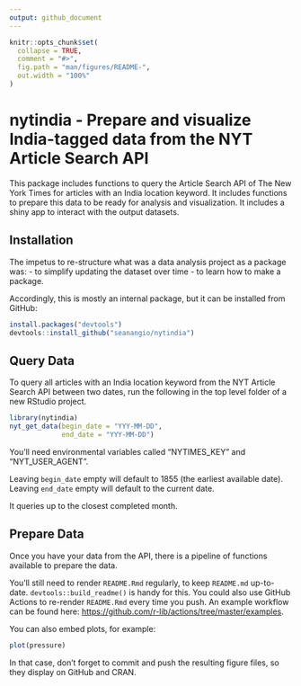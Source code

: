 ```yaml
---
output: github_document
---
```


<!-- README.md is generated from README.Rmd. Please edit that file -->

```r
knitr::opts_chunk$set(
  collapse = TRUE,
  comment = "#>",
  fig.path = "man/figures/README-",
  out.width = "100%"
)
```
# nytindia - Prepare and visualize India-tagged data from the NYT Article Search API

<!-- badges: start -->
<!-- badges: end -->

This package includes functions to query the Article Search API of The New York Times for articles with an India location keyword. It includes functions to prepare this data to be ready for analysis and visualization. It includes a shiny app to interact with the output datasets.

## Installation

The impetus to re-structure what was a data analysis project as a package was: 
- to simplify updating the dataset over time
- to learn how to make a package.

Accordingly, this is mostly an internal package, but it can be installed from GitHub:

``` r
install.packages("devtools")
devtools::install_github("seanangio/nytindia")
```

## Query Data

To query all articles with an India location keyword from the NYT Article Search API between two dates, run the following in the top level folder of a new RStudio project. 

```r
library(nytindia)
nyt_get_data(begin_date = "YYY-MM-DD", 
             end_date = "YYY-MM-DD")
```

You'll need environmental variables called "NYTIMES_KEY" and "NYT_USER_AGENT". 

Leaving `begin_date` empty will default to 1855 (the earliest available date). Leaving `end_date` empty will default to the current date.

It queries up to the closest completed month.

## Prepare Data

Once you have your data from the API, there is a pipeline of functions available to prepare the data.



You'll still need to render `README.Rmd` regularly, to keep `README.md` up-to-date. `devtools::build_readme()` is handy for this. You could also use GitHub Actions to re-render `README.Rmd` every time you push. An example workflow can be found here: <https://github.com/r-lib/actions/tree/master/examples>.

You can also embed plots, for example:

```r
plot(pressure)
```

In that case, don't forget to commit and push the resulting figure files, so they display on GitHub and CRAN.
